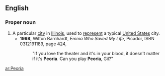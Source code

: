 ==English==
{{wikipedia|Peoria, Illinois|mul=Will it play in Peoria?}}
===Proper noun===
{{en-proper noun}}
#A particular [[city]] in [[Illinois]], used to [[represent]] a typical [[United States]] city.
#*'''1998''', Wilton Barnhardt, ''Emma Who Saved My Life'', Picador, ISBN 0312191189, page 424,
#*:"If you love the theater and it's in your blood, it doesn't matter if it's '''Peoria'''. Can you play '''Peoria''', Gil?"

[[ar:Peoria]]